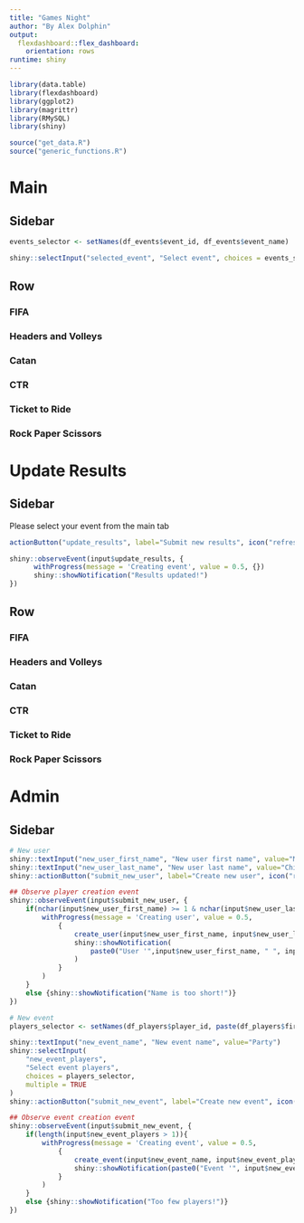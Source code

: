 ```yaml
---
title: "Games Night"
author: "By Alex Dolphin"
output: 
  flexdashboard::flex_dashboard:
    orientation: rows
runtime: shiny
---
```


```r
library(data.table)
library(flexdashboard)
library(ggplot2)
library(magrittr)
library(RMySQL)
library(shiny)

source("get_data.R")
source("generic_functions.R")
```


Main
=======================================================================

Sidebar {.sidebar}
-----------------------------------------------------------------------

```r
events_selector <- setNames(df_events$event_id, df_events$event_name)

shiny::selectInput("selected_event", "Select event", choices = events_selector, multiple = FALSE)
```

Row {.tabset}
-----------------------------------------------------------------------

### FIFA

### Headers and Volleys

### Catan

### CTR

### Ticket to Ride

### Rock Paper Scissors

Update Results
=======================================================================

Sidebar {.sidebar}
-----------------------------------------------------------------------

Please select your event from the main tab

```r
actionButton("update_results", label="Submit new results", icon("refresh"))

shiny::observeEvent(input$update_results, {
      withProgress(message = 'Creating event', value = 0.5, {})
      shiny::showNotification("Results updated!")
})
```


Row {.tabset}
-----------------------------------------------------------------------

### FIFA

### Headers and Volleys

### Catan

### CTR

### Ticket to Ride

### Rock Paper Scissors

Admin
=======================================================================

Sidebar {.sidebar}
-----------------------------------------------------------------------

```r
# New user
shiny::textInput("new_user_first_name", "New user first name", value="Mr")
shiny::textInput("new_user_last_name", "New user last name", value="Chips")
shiny::actionButton("submit_new_user", label="Create new user", icon("refresh"))

## Observe player creation event
shiny::observeEvent(input$submit_new_user, {
    if(nchar(input$new_user_first_name) >= 1 & nchar(input$new_user_last_name) >= 1){
        withProgress(message = 'Creating user', value = 0.5,
            {
                create_user(input$new_user_first_name, input$new_user_last_name)
                shiny::showNotification(
                    paste0("User '",input$new_user_first_name, " ", input$new_user_last_name,"' created!")
                )
            }
        )
    }
    else {shiny::showNotification("Name is too short!")}
})

# New event
players_selector <- setNames(df_players$player_id, paste(df_players$first_name, df_players$last_name))

shiny::textInput("new_event_name", "New event name", value="Party")
shiny::selectInput(
    "new_event_players",
    "Select event players",
    choices = players_selector,
    multiple = TRUE
)
shiny::actionButton("submit_new_event", label="Create new event", icon("refresh"))

## Observe event creation event
shiny::observeEvent(input$submit_new_event, {
    if(length(input$new_event_players > 1)){
        withProgress(message = 'Creating event', value = 0.5,
            {
                create_event(input$new_event_name, input$new_event_players)
                shiny::showNotification(paste0("Event '", input$new_event_name,"' created!"))
            }
        )
    }
    else {shiny::showNotification("Too few players!")}
})
```

